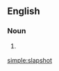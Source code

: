 {{wikipedia}}
==English==

===Noun===
{{en-noun}}

# {{context|ice hockey|lang=en}} {{alternative spelling of|slap shot}}

[[simple:slapshot]]